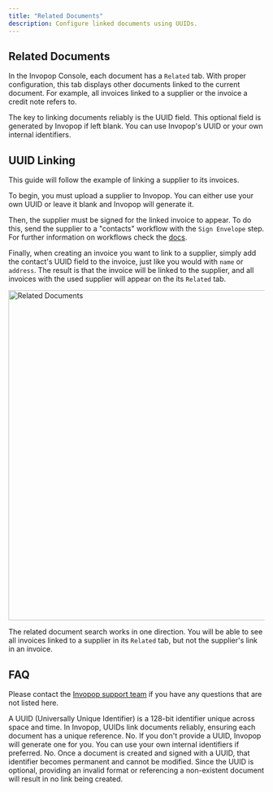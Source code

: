 ```yaml
---
title: "Related Documents"
description: Configure linked documents using UUIDs.
---
```


## Related Documents

In the Invopop Console, each document has a `Related` tab. With proper configuration, this tab displays other documents linked to the current document. For example, all invoices linked to a supplier or the invoice a credit note refers to.

The key to linking documents reliably is the UUID field. This optional field is generated by Invopop if left blank. You can use Invopop's UUID or your own internal identifiers.

## UUID Linking

This guide will follow the example of linking a supplier to its invoices.

To begin, you must upload a supplier to Invopop. You can either use your own UUID or leave it blank and Invopop will generate it.

Then, the supplier must be signed for the linked invoice to appear. To do this, send the supplier to a "contacts" workflow with the `Sign Envelope` step. For further information on workflows check the [docs](workflows).

Finally, when creating an invoice you want to link to a supplier, simply add the contact's UUID field to the invoice, just like you would with `name` or `address`. The result is that the invoice will be linked to the supplier, and all invoices with the used supplier will appear on the its `Related` tab.

<Frame caption="How an invoice appears on the supplier's Related tab">
  <img
    alt="Related Documents"
    src="/guides/images/related-docs.png"
    width="650px"
  />
</Frame>


<Warning>The related document search works in one direction. You will be able to see all invoices linked to a supplier in its `Related` tab, but not the supplier's link in an invoice. </Warning>

## FAQ

Please contact the [Invopop support team](email:support@invopop.com) if you have any questions that are not listed here.

<AccordionGroup>

<Accordion title="What is a UUID?">
A UUID (Universally Unique Identifier) is a 128-bit identifier unique across space and time. In Invopop, UUIDs link documents reliably, ensuring each document has a unique reference.
</Accordion>

<Accordion title="Do I need to generate my own UUIDs?">
No. If you don't provide a UUID, Invopop will generate one for you. You can use your own internal identifiers if preferred.
</Accordion>

<Accordion title="Can I change a document's UUID after creation?">
No. Once a document is created and signed with a UUID, that identifier becomes permanent and cannot be modified.
</Accordion>

<Accordion title="What happens if I use an invalid UUID?">
Since the UUID is optional, providing an invalid format or referencing a non-existent document will result in no link being created.
</Accordion>

</AccordionGroup>
